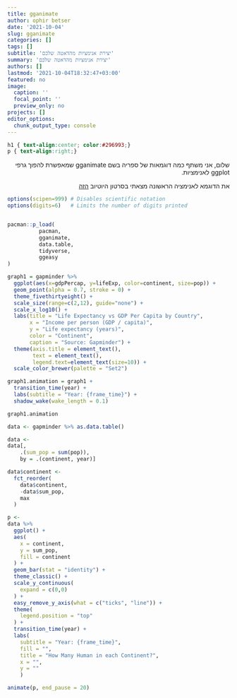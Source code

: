 ```yaml
---
title: gganimate
author: ophir betser
date: '2021-10-04'
slug: gganimate
categories: []
tags: []
subtitle: 'יצירת אנימציות מהדאטה שלכם'
summary: 'יצירת אנימציות מהדאטה שלכם'
authors: []
lastmod: '2021-10-04T18:32:47+03:00'
featured: no
image:
  caption: ''
  focal_point: ''
  preview_only: no
projects: []
editor_options: 
  chunk_output_type: console
---
```



```css
h1 { text-align:center; color:#296993;}
p { text-align:right;}
```


<div style="text-align:right;" dir="rtl">

שלום, אני משתף כמה דוגמאות של ספריה בשם
gganimate
שמאפשרת להפוך גרפי 
ggplot
לאנימציות.

את הדוגמא לאנימציה הראשונה מצאתי בסרטון היוטיוב [הזה](https://www.youtube.com/watch?v=SnCi0s0e4Io&ab_channel=dataslice)
</div>




```r
options(scipen=999) # Disables scientific notation          
options(digits=6)   # Limits the number of digits printed       


pacman::p_load(
          pacman, 
          gganimate,
          data.table,
          tidyverse,
          ggeasy
)


```



```r
graph1 = gapminder %>%
  ggplot(aes(x=gdpPercap, y=lifeExp, color=continent, size=pop)) +
  geom_point(alpha = 0.7, stroke = 0) +
  theme_fivethirtyeight() +
  scale_size(range=c(2,12), guide="none") +
  scale_x_log10() +
  labs(title = "Life Expectancy vs GDP Per Capita by Country",
       x = "Income per person (GDP / capita)",
       y = "Life expectancy (years)",
       color = "Continent",
       caption = "Source: Gapminder") +
  theme(axis.title = element_text(),
        text = element_text(),
        legend.text=element_text(size=10)) +
  scale_color_brewer(palette = "Set2")

graph1.animation = graph1 +
  transition_time(year) +
  labs(subtitle = "Year: {frame_time}") +
  shadow_wake(wake_length = 0.1)

graph1.animation
```

```r
data <- gapminder %>% as.data.table()

data <- 
data[,
    .(sum_pop = sum(pop)),
    by = .(continent, year)]

data$continent <- 
  fct_reorder(
    data$continent,
    -data$sum_pop,
    max
  )

p <- 
data %>% 
  ggplot() +
  aes(
    x = continent,
    y = sum_pop,
    fill = continent
  ) +
  geom_bar(stat = "identity") +
  theme_classic() +
  scale_y_continuous(
    expand = c(0,0)
  ) +
  easy_remove_y_axis(what = c("ticks", "line")) +
  theme(
    legend.position = "top"
  ) +
  transition_time(year) +
  labs(
    subtitle = "Year: {frame_time}",
    fill = "",
    title = "How Many Human in each Continent?",
    x = "",
    y = ""
    )

animate(p, end_pause = 20)
```


